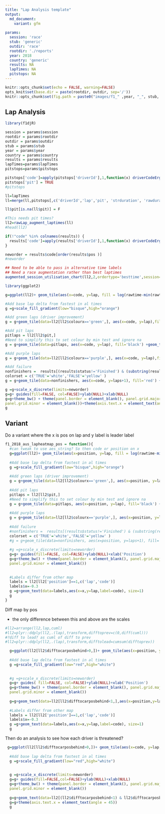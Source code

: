 ```yaml
---
title: "Lap Analysis template"
output:
  md_document:
    variant: gfm
    
params:
  session: 'race'
  stub: 'generic'
  outdir: 'race'
  rootdir: './reports'
  year: 2018
  country: 'generic'
  results: NA
  lapTimes: NA
  pitstops: NA
---
```

```r
knitr::opts_chunk$set(echo = FALSE, warning=FALSE)
opts_knit$set(base.dir = paste(rootdir, outdir, sep='/'))
knitr::opts_chunk$set(fig.path = paste0("images/f1_" ,year, "_", stub, "-"))

```

## Lap Analysis

```r
library(f1djR)

session = params$session
rootdir = params$rootdir
outdir = params$outdir
stub = params$stub
year = params$year
country = params$country
results = params$results
lapTimes=params$lapTimes
pitstops=params$pitstops
```



```r

pitstops['code']=apply(pitstops['driverId'],1,function(x) driverCodeErgast(x))
pitstops['pit'] = TRUE
#pitstops
```

```r
ll=lapTimes
ll=merge(ll,pitstops[,c('driverId','lap','pit', 'strduration', 'rawduration')],by=c('driverId','lap'),all.x=TRUE)

ll$pit[is.na(ll$pit)] = F

#This needs pit times?
ll2=rawLap_augment_laptimes(ll)
#head(ll2)
```


```r


if(!"code" %in% colnames(results)) {
  results['code']=apply(results['driverId'],1,function(x) driverCodeErgast(x))
}

neworder = results$code[order(results$pos )]
#neworder
```

```r
## Need to be able to pass in alternative time labels
## Need a race augmentation rather than best laptimes
augmented_session_utilisation_chart(ll2,2,ordertype='besttime',session=paste("F1",country,year,", Race"), neworder=rev(neworder))
```

```r
library(ggplot2)

g=ggplot(ll2)+ geom_tile(aes(x=code, y=lap, fill = log(rawtime-min(rawtime))))

#Add base lap delta from fastest in al times
g =g+scale_fill_gradient(low="bisque",high="orange")

#Add green laps (driver improvement)
g = g+geom_tile(data=ll2[ll2$colourx=='green',], aes(x=code, y=lap),fill='green4')

#Add pit laps
pitlaps = ll2[ll2$pit,]
#Need to simplify this to set colour by min test and ignore na
g = g+geom_tile(data=pitlaps, aes(x=code, y=lap), fill='black') +geom_text(data=pitlaps,aes(x=code, y=lap,label=strduration,col=rawduration!=min(rawduration, na.rm=T)), size=1)#+ geom_text(data=pitlaps[pitlaps$rawduration != min(pitlaps$rawduration,na.rm=T),], aes(x=code, y=lap,label=strduration), col='white',size=1) +

#Add purple laps
g = g+geom_tile(data=ll2[ll2$colourx=='purple',], aes(x=code, y=lap),fill='purple') + geom_text(data=ll2[(ll2$colourx %in% c('purple', 'green')),],aes(x=code, y=lap,label=strtime),col='white',size=1)

#Add failure
nonfinishers =  results[(results$status!='Finished') & (substring(results$status, 1, nchar('+')) != '+'),]
colorset = c('TRUE'='white','FALSE'='yellow' )
g = g+geom_tile(data=nonfinishers, aes(x=code, y=laps+1), fill='red') + geom_text(data=nonfinishers, aes(x=code, y=laps+1,label=status), col='white',size=1)+scale_color_manual(values=colorset)

g =g+scale_x_discrete(limits=neworder)
g=g+ guides(fill=FALSE, col=FALSE)+ylab(NULL)+xlab(NULL)
g=g+theme_bw() + theme(panel.border = element_blank(), panel.grid.major = element_blank(),axis.ticks.y = element_blank(),axis.ticks.x = element_blank(),
panel.grid.minor = element_blank())+theme(axis.text.x = element_text(angle = 45))
g
```


## Variant

Do a variant where the x is pos on lap and y label is leader label

```r
f1_2018_aus_lapheatmap_pos = function(){
  #can tweak to use aes_string? So then code or position on x
  g=ggplot(ll2)+ geom_tile(aes(x=position, y=lap, fill = log(rawtime-min(rawtime))))
  
  #Add base lap delta from fastest in al times
  g =g+scale_fill_gradient(low="bisque",high="orange")
  
  #Add green laps (driver improvement)
  g = g+geom_tile(data=ll2[ll2$colourx=='green',], aes(x=position, y=lap),fill='green4')
  
  #Add pit laps
  pitlaps = ll2[ll2$pit,]
  #Need to simplify this to set colour by min test and ignore na
  g = g+geom_tile(data=pitlaps, aes(x=position, y=lap), fill='black') +geom_text(data=pitlaps,aes(x=position, y=lap,label=strduration,col=rawduration!=min(rawduration, na.rm=T)), size=1)#+ geom_text(data=pitlaps[pitlaps$rawduration != min(pitlaps$rawduration,na.rm=T),], aes(x=code, y=lap,label=strduration), col='white',size=1) +
  
  #Add purple laps
  g = g+geom_tile(data=ll2[ll2$colourx=='purple',], aes(x=position, y=lap),fill='purple') + geom_text(data=ll2[(ll2$colourx %in% c('purple', 'green')),],aes(x=position, y=lap,label=strtime),col='white',size=1)
  
  #Add failure
  #nonfinishers =  results[(results$status!='Finished') & (substring(results$status, 1, nchar('+')) != '+'),]
  colorset = c('TRUE'='white','FALSE'='yellow' )
  #g = g+geom_tile(data=nonfinishers, aes(x=position, y=laps+1), fill='red') + geom_text(data=nonfinishers, aes(x=position, y=laps+1,label=status), col='white',size=1)+scale_color_manual(values=colorset)
  
  #g =g+scale_x_discrete(limits=neworder)
  g=g+ guides(fill=FALSE, col=FALSE)+ylab(NULL)+xlab('Position')
  g=g+theme_bw() + theme(panel.border = element_blank(), panel.grid.major = element_blank(),axis.ticks.y = element_blank(),axis.ticks.x = element_blank(),
  panel.grid.minor = element_blank())
  
  
  #Labels differ from other map
  labels = ll2[ll2['position']==1,c('lap','code')]
  labels$x=-0.3
  g =g+geom_text(data=labels,aes(x=x,y=lap,label=code), size=1)
  g
}

```


Diff map by pos

- the only difference between this and above are the scales

```r
#ll2=arrange(ll2,lap,cuml)
#ll2=plyr::ddply(ll2,.(lap),transform,difftoprev=c(0,diff(cuml)))
#?diff to lead? as cuml of diff to prev
#ll2=plyr::ddply(ll2,.(lap),transform,difftolead=cumsum(difftoprev))
```

```r
  g=ggplot(ll2[ll2$difftocarposbehind>0,])+ geom_tile(aes(x=position, y=lap, fill = log(difftocarposbehind)))
  
  #Add base lap delta from fastest in al times
  g =g+scale_fill_gradient(low="red",high="white")
 
 
  #g =g+scale_x_discrete(limits=neworder)
  g=g+ guides( fill=FALSE, col=FALSE)+ylab(NULL)+xlab('Position')
  g=g+theme_bw() + theme(panel.border = element_blank(), panel.grid.major = element_blank(),axis.ticks.y = element_blank(),axis.ticks.x = element_blank(),
  panel.grid.minor = element_blank())
  
  g=g+geom_text(data=ll2[ll2$difftocarposbehind<1,],aes(x=position,y=lap), label='DRS?',col='white', size=1)
  
  #Labels differ from other map
  labels = ll2[ll2['position']==1,c('lap','code')]
  labels$x=-0.3
  g =g+geom_text(data=labels,aes(x=x,y=lap,label=code), size=1)
  g
```

Then do an analysis to see how each driver is threatened?

```r

 g=ggplot(ll2[ll2$difftocarposbehind>0,])+ geom_tile(aes(x=code, y=lap, fill = log(difftocarposbehind)))
  
  #Add base lap delta from fastest in al times
  g =g+scale_fill_gradient(low="red",high="white")
 
 
  g =g+scale_x_discrete(limits=neworder)
  g=g+ guides(fill=FALSE,col=FALSE)+ylab(NULL)+xlab(NULL)
  g=g+theme_bw() + theme(panel.border = element_blank(), panel.grid.major = element_blank(),axis.ticks.y = element_blank(),axis.ticks.x = element_blank(),
  panel.grid.minor = element_blank())
  
  g=g+geom_text(data=ll2[(ll2$difftocarposbehind<1) & ll2$difftocarposbehind>0,],aes(x=code,y=lap), label='DRS?',col='white', size=1)
  g=g+theme(axis.text.x = element_text(angle = 45))
  g
```

